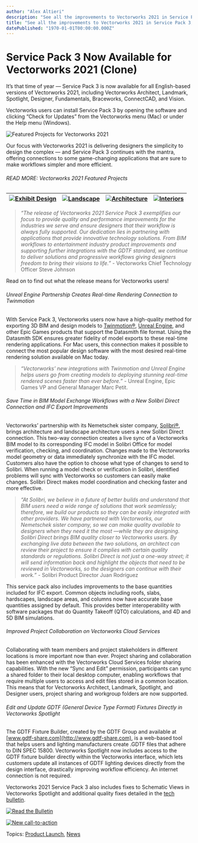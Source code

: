 ```yaml
---
author: "Alex Altieri"
description: "See all the improvements to Vectorworks 2021 in Service Pack 3, including a connection to Solibri and a connection to Twinmotion via Unreal Engine. "
title: "See all the improvements to Vectorworks 2021 in Service Pack 3, including a connection to Solibri and a connection to Twinmotion via Unreal Engine. " 
datePublished: "1970-01-01T00:00:00.000Z"
---
```

# Service Pack 3 Now Available for Vectorworks 2021 (Clone)

It’s that time of year — Service Pack 3 is now available for all English-based versions of Vectorworks 2021, including Vectorworks Architect, Landmark, Spotlight, Designer, Fundamentals, Braceworks, ConnectCAD, and Vision.

Vectorworks users can install Service Pack 3 by opening the software and clicking “Check for Updates” from the Vectorworks menu (Mac) or under the Help menu (Windows).

![Featured Projects for Vectorworks 2021](https://blog.vectorworks.net/hs-fs/hubfs/Blog%20Images/210316_SP3%20Announcement/5076-2008-day-of-launch-social-linkedin-1536x768.jpg?width=1536&name=5076-2008-day-of-launch-social-linkedin-1536x768.jpg)

Our focus with Vectorworks 2021 is delivering designers the simplicity to design the complex — and Service Pack 3 continues with the mantra, offering connections to some game-changing applications that are sure to make workflows simpler and more efficient.

###### READ MORE: Vectorworks 2021 Featured Projects

| [![Exhibit Design](https://no-cache.hubspot.com/cta/default/3018241/509f2d4d-8cd2-4cb5-9ce9-37cff7556037.png)](https://cta-redirect.hubspot.com/cta/redirect/3018241/509f2d4d-8cd2-4cb5-9ce9-37cff7556037) | [![Landscape](https://no-cache.hubspot.com/cta/default/3018241/39f49f5c-a8d2-4576-b0ac-93e55cb270de.png)](https://cta-redirect.hubspot.com/cta/redirect/3018241/39f49f5c-a8d2-4576-b0ac-93e55cb270de) | [![Architecture](https://no-cache.hubspot.com/cta/default/3018241/2b0051ab-369b-4828-ad5a-b2d0c5ead5c1.png)](https://cta-redirect.hubspot.com/cta/redirect/3018241/2b0051ab-369b-4828-ad5a-b2d0c5ead5c1) | [![Interiors](https://no-cache.hubspot.com/cta/default/3018241/5528ed97-7789-454c-8786-ae23719a3277.png)](https://cta-redirect.hubspot.com/cta/redirect/3018241/5528ed97-7789-454c-8786-ae23719a3277) |
| ---------------------------------------------------------------------------------------------------------------------------------------------------------------------------------------------------------- | ----------------------------------------------------------------------------------------------------------------------------------------------------------------------------------------------------- | -------------------------------------------------------------------------------------------------------------------------------------------------------------------------------------------------------- | ----------------------------------------------------------------------------------------------------------------------------------------------------------------------------------------------------- |

> _“The release of Vectorworks 2021 Service Pack 3 exemplifies our focus to provide quality and performance improvements for the industries we serve and ensure designers that their workflow is always fully supported. Our dedication lies in partnering with applications that provide innovative technology solutions. From BIM workflows to entertainment industry product improvements and supporting further integrations with the GDTF standard, we continue to deliver solutions and progressive workflows giving designers freedom to bring their visions to life.” -_ Vectorworks Chief Technology Officer Steve Johnson

Read on to find out what the release means for Vectorworks users!

###### Unreal Engine Partnership Creates Real-time Rendering Connection to Twinmotion

With Service Pack 3, Vectorworks users now have a high-quality method for exporting 3D BIM and design models to [Twinmotion®](https://www.unrealengine.com/en-US/twinmotion), [Unreal Engine](https://www.unrealengine.com/en-US/), and other Epic Games products that support the Datasmith file format. Using the Datasmith SDK ensures greater fidelity of model exports to these real-time rendering applications. For Mac users, this connection makes it possible to connect the most popular design software with the most desired real-time rendering solution available on Mac today.

> _“Vectorworks’ new integrations with Twinmotion and Unreal Engine helps users go from creating models to deploying stunning real-time rendered scenes faster than ever before.” -_ Unreal Engine, Epic Games VP and General Manager Marc Petit.

###### Save Time in BIM Model Exchange Workflows with a New Solibri Direct Connection and IFC Export Improvements

Vectorworks’ partnership with its Nemetschek sister company, [Solibri®](https://www.solibri.com/), brings architecture and landscape architecture users a new Solibri Direct connection. This two-way connection creates a live sync of a Vectorworks BIM model to its corresponding IFC model in Solibri Office for model verification, checking, and coordination. Changes made to the Vectorworks model geometry or data immediately synchronize with the IFC model. Customers also have the option to choose what type of changes to send to Solibri. When running a model check or verification in Solibri, identified problems will sync with Vectorworks so customers can easily make changes. Solibri Direct makes model coordination and checking faster and more effective.

> _“At Solibri, we believe in a future of better builds and understand that BIM users need a wide range of solutions that work seamlessly; therefore, we build our products so they can be easily integrated with other providers. We have partnered with Vectorworks, our Nemetschek sister company, so we can make quality available to designers when they need it the most —while they are designing. Solibri Direct brings BIM quality closer to Vectorworks users. By exchanging live data between the two solutions, an architect can review their project to ensure it complies with certain quality standards or regulations. Solibri Direct is not just a one-way street; it will send information back and highlight the objects that need to be reviewed in Vectorworks, so the designers can continue with their work.” -_ Solibri Product Director Juan Rodríguez

This service pack also includes improvements to the base quantities included for IFC export. Common objects including roofs, slabs, hardscapes, landscape areas, and columns now have accurate base quantities assigned by default. This provides better interoperability with software packages that do Quantity Takeoff (QTO) calculations, and 4D and 5D BIM simulations.

###### Improved Project Collaboration on Vectorworks Cloud Services

Collaborating with team members and project stakeholders in different locations is more important now than ever. Project sharing and collaboration has been enhanced with the Vectorworks Cloud Services folder sharing capabilities. With the new “Sync and Edit” permission, participants can sync a shared folder to their local desktop computer, enabling workflows that require multiple users to access and edit files stored in a common location. This means that for Vectorworks Architect, Landmark, Spotlight, and Designer users, project sharing and workgroup folders are now supported.

###### Edit and Update GDTF (General Device Type Format) Fixtures Directly in Vectorworks Spotlight 

The GDTF Fixture Builder, created by the GDTF Group and available at [www.gdtf-share.com](http://www.gdtf-share.com), is a web-based tool that helps users and lighting manufacturers create .GDTF files that adhere to DIN SPEC 15800\. Vectorworks Spotlight now includes access to the GDTF fixture builder directly within the Vectorworks interface, which lets customers update all instances of GDTF lighting devices directly from the design interface, drastically improving workflow efficiency. An internet connection is not required.

Vectorworks 2021 Service Pack 3 also includes fixes to Schematic Views in Vectorworks Spotlight and additional quality fixes detailed in the [tech bulletin](https://forum.vectorworks.net/index.php?/articles.html/articles/tech-bulletins/vectorworks-2021-sp3-is-now-available-for-download-r841/).

[![Read the Bulletin](https://no-cache.hubspot.com/cta/default/3018241/53fe0290-2448-4fd4-9b89-408059fe1938.png)](https://cta-redirect.hubspot.com/cta/redirect/3018241/53fe0290-2448-4fd4-9b89-408059fe1938) 

[![New call-to-action](https://no-cache.hubspot.com/cta/default/3018241/da60d6fb-0ad0-4d38-929d-0ba2dc06aaa4.png)](https://cta-redirect.hubspot.com/cta/redirect/3018241/da60d6fb-0ad0-4d38-929d-0ba2dc06aaa4) 

 Topics: [Product Launch](https://blog.vectorworks.net/topic/product-launch), [News](https://blog.vectorworks.net/topic/news) 

 